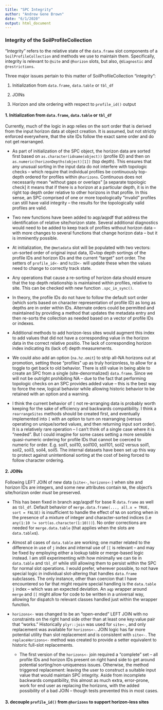 ```yaml
---
title: "SPC Integrity"
author: "Andrew Gene Brown"
date: "6/1/2020"
output: html_document
---
```


### Integrity of the SoilProfileCollection

"Integrity" refers to the relative state of the `data.frame` slot components of a `SoilProfileCollection` and methods we use to maintain them. Specifically, integrity is relevant to `@site` and `@horizon` slots, but also, `@diagnostic` and `@restrictions`. 

Three major issues pertain to this matter of SoilProfileCollection "integrity":

  1.   Initialization from `data.frame`, `data.table` or `tbl_df`
  
  2.   JOINs
  
  2.   Horizon and site ordering with respect to `profile_id()` output
  
#### 1. Initialization from `data.frame`, `data.table` or `tbl_df`

Currently, much of the logic in aqp relies on the sort order that is derived from the input horizon data at object creation. It is assumed, but not strictly enforced everywhere, that the site IDs follow the exact same order and do not get rearranged.

 - As part of initialization of the SPC object, the horizon data are sorted first based on `as.character(idname(object))` (profile ID) and then on `as.numeric(horizonDepths(object)[1])` (top depth). This ensures that any unusual sorting in the input data do not interfere with topologic checks -- which require that individual profiles be continuously top-depth ordered for profiles within `@horizons`. Continuous does not necessarily mean "without gaps or overlaps" [a separate topologic check] it means that if there is a horizon at a particular depth, it is in the right top depth order relative to other horizons in that profile. In this sense, an SPC comprised of one or more topologically "invalid" profiles can still have valid integrity -- the results for the topologically valid profiles are valid.

 - Two new functions have been added to aqp/aqpdf that address the identification of relative site/horizon state. Several additional diagnostics would need to be added to keep track of profiles without horizon data -- with more changes to several functions that change horizon data -- but it is imminently possible.

 - At initialization, the `@metadata` slot will be populated with two vectors: un-sorted order of original input data, ID+top depth sortings of the profile IDs and horizon IDs and the current "target" sort order. The setters of `profile_id<-` and `hzID<-` will update these when the values need to change to correctly track state.

 - Any operations that cause a re-sorting of horizon data should ensure that the top depth relationship is maintained within profiles, relative to site. This can be checked with new function `.spc_in_sync()`. 

 - In theory, the profile IDs do not have to follow the default sort order (which sorts based on character representation of profile ID) as long as depths are in order within IDs. Alternate orders could be permitted and maintained by providing a method that updates the metadata entry and then re-sorts the collection as needed based on a vector of profile IDs or indexes. 

 - Additional methods to add horizon-less sites would augment this index to add values that did not have a corresponding value in the horizon data in the correct relative positio. The lack of corresponding horizon index indicating its (lack of) depth measurements. 

 - We could also add an option (`na.hz.omit`) to strip all-NA horizons out at promotion, setting those "profiles" up as truly horizonless, to allow for a toggle to get back to old behavior. There is still value in being able to create an SPC from a single (site-denormalized) `data.frame`. Since we will not be outright prohibiting NA -- due to the fact that performing topologic checks on an SPC provides added value -- this is the best way to force the new, logical behavior while allowing historic behavior to be retained with an option and a warning.

 - I think the current behavior of `[` not re-arranging data is probably worth keeping for the sake of efficiency and backwards compatibility. I think a `rearrangeSites` methods should be created first, and eventually implemented into `[` with an option to turn on rearranging (versus operating on unique/sorted values, and then returning input sort order). It is a relatively rare operation -- I can't think of a single case where it is "needed". But I could imagine for some cases setting a more sensible quasi-numeric ordering for profile IDs that cannot be coerced to numeric for order. E.g. soil1, soil10, soil100, soil101, soil2 versus soil1, soil2, soil3, soil4, soil5. The internal datasets have been set up this way to protect against unintentional sorting at the cost of being forced to follow character ordering.


#### 2. JOINs

Following LEFT JOIN of new data (`site<-`, `horizons<-`) when site and horizon IDs are integers, and some new attributes contain `NA`, the object's site/horizon order _must_ be preserved. 

 - This has been fixed in branch aqp/aqpdf for base R `data.frame` as well as `tbl_df`. Default behavior of `merge.data.frame(..., all.x = TRUE, sort = FALSE)` is insufficient to handle the effect of `NA` on sorting when in the presence of a mixture of integer and character-sorted indices (i.e `any(1:10 != sort(as.character(1:10)))`). No order corrections are needed for `merge.data.table` (that applies when the slots are `data.table`s). 
 
- Almost all cases of `data.table` are working; one matter related to the difference in use of `j` index and internal use of `[[` is relevant -- and may be fixed by employing either a lookup table or merge-based logic instead. I am still experimenting with how minimally we can tie in `data.table` and `tbl_df` while still allowing them to persist within the SPC for normal slot operations. I would prefer, wherever possible, to not have special logic in individual slot-altering that handles `data.frame` subclasses. The only instance, other than coercion that I have encountered so far that might require special handling is the `data.table` `j` index -- which was an expected deviation. An `aqp` wrapper around `merge` and `[[` might allow for code to be written in a universal way, allowing for dispatch to relevant classes handled just within the wrapper function.

 - `horizons<-` was changed to be an "open-ended" LEFT JOIN with no constraints on the right hand side other than at least one key:value pair that "works." Historically `plyr::join` was used for `site<-`, and only replacement was available for `horizons<-`. JOIN logic has far more potential utility than slot replacement and is consistent with `site<-`. The `replaceHorizons<-` method was created to provide a setter equivalent to historic full-slot replacements.
 
   - The first version of the `horizons<-` join required a "complete" set -- all profile IDs and horizon IDs present on right hand side to get around potential sorting/non-uniqueness issues. Otherwise, the method triggered replacement: leaving the user to construct a suitable input value that would maintain SPC integrity. Aside from incomplete backwards compatibility, this almost as much extra, error-prone, work for end user as replacing the horizons, with the added possibility of a bad JOIN -- though tests prevented this in most cases.

#### 3. decouple `profile_id()` from `@horizons` to support horizon-less sites

